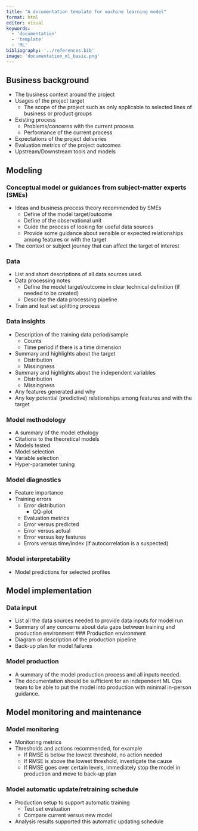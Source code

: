 ```yaml
---
title: "A documentation template for machine learning model"
format: html
editor: visual
keywords: 
  - 'documentation'
  - 'template'
  - 'ML'
bibliography: '../references.bib'
image: 'documentation_ml_basic.png'
---
```


## Business background

-   The business context around the project
-   Usages of the project target
    -   The scope of the project such as only applicable to selected lines of business or product groups
-   Existing process
    -   Problems/concerns with the current process
    -   Performance of the current process
-   Expectations of the project deliveries
-   Evaluation metrics of the project outcomes
-   Upstream/Downstream tools and models

## Modeling

### Conceptual model or guidances from subject-matter experts (SMEs)

-   Ideas and business process theory recommended by SMEs
    -   Define of the model target/outcome
    -   Define of the observational unit
    -   Guide the process of looking for useful data sources
    -   Provide some guidance about sensible or expected relationships among features or with the target
-   The context or subject journey that can affect the target of interest

### Data

-   List and short descriptions of all data sources used.
-   Data processing notes
    -   Define the model target/outcome in clear technical definition (if needed to be created)
    -   Describe the data processing pipeline
-   Train and test set splitting process

### Data insights

-   Description of the training data period/sample
    -   Counts
    -   Time period if there is a time dimension
-   Summary and highlights about the target
    -   Distribution
    -   Missingness
-   Summary and highlights about the independent variables
    -   Distribution
    -   Missingness
-   Any features generated and why
-   Any key potential (predictive) relationships among features and with the target

### Model methodology

-   A summary of the model ethology
-   Citations to the theoretical models
-   Models tested
-   Model selection
-   Variable selection
-   Hyper-parameter tuning

### Model diagnostics

-   Feature importance
-   Training errors
    -   Error distribution
        -   QQ-plot
    -   Evaluation metrics
    -   Error versus predicted
    -   Error versus actual
    -   Error versus key features
    -   Errors versus time/index (if autocorrelation is a suspected)

### Model interpretability

-   Model predictions for selected profiles

## Model implementation

### Data input

-   List all the data sources needed to provide data inputs for model run
-   Summary of any concerns about data gaps between training and production environment \### Production environment
-   Diagram or description of the production pipeline
-   Back-up plan for model failures

### Model production

-   A summary of the model production process and all inputs needed.
-   The documentation should be sufficient for an independent ML Ops team to be able to put the model into production with minimal in-person guidance.

## Model monitoring and maintenance

### Model monitoring

-   Monitoring metrics
-   Thresholds and actions recommended, for example
    -   If RMSE is below the lowest threshold, no action needed
    -   If RMSE is above the lowest threshold, investigate the cause
    -   If RMSE goes over certain levels, immediately stop the model in production and move to back-up plan

### Model automatic update/retraining schedule

-   Production setup to support automatic training
    -   Test set evaluation
    -   Compare current versus new model
-   Analysis results supported this automatic updating schedule
